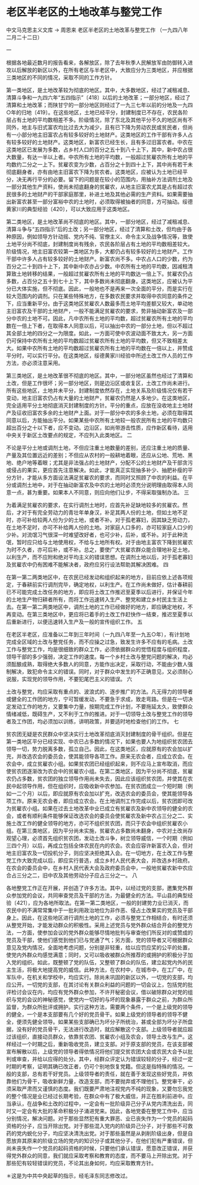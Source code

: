 # 老区半老区的土地改革与整党工作

中文马克思主义文库 -> 周恩来
老区半老区的土地改革与整党工作
（一九四八年二月二十二日）

一

根据各地最近数月的报告看来，各解放区，除了去年秋季人民解放军由防御转入进攻以后解放的新区以外，在所有老区与半老区中，大致应分为三类地区，并应根据三类地区的不同的情况，采取不同的工作方针。

第一类地区，是土地改革较为彻底的地区。其中，大多数地区，经过了减租减息、清算斗争和一九四六年“五四指示”〔418〕以后的土地改革；一部分地区，经过了清算和土地改革；而陕甘宁的一部分地区则经过了一九三七年以前的分地及一九四○年的归地〔419〕。在这些地区，土地已经平分，封建制度已不存在，农民各阶层占有土地的平均数相差不多。阶级情况，除了东北及其他平分不久的地区尚有不同外，地主与旧式富农均比过去大为减少，且有已下降为劳动农民或贫民者，但尚有一小部分地主旧富农占有较多较好的土地财产。这类地区的工作干部有许多人占有较多较好的土地财产。这类地区，新富农已经生长，且有多过旧富农者。中农在这类地区已发展为多数，占乡村人口的百分之五十到八十上下，其中，新中农占很大数量，有达一半以上者。中农所有土地的平均数，一般超过贫雇农所有土地的平均数约二分之一上下。贫雇农变为少数，占百分之十到四十上下，其中尚有若干未彻底翻身者，亦有由地主旧富农下降为贫农者。这类地区，应被认为土地已经平分，决无再行平分的必要。留下的问题是在较小的范围内，用抽补方法调剂土地及一部分其他生产资料，使尚未彻底翻身的贫雇农，从地主旧富农尤其是占有超过农民很多的土地财产的干部家庭那里，补进土地及其他必需的生产资料。如果需要抽出新富农甚至一部分富裕中农的土地时，必须取得被抽者的同意，方可抽动。绥德黄家川的典型经验〔420〕，可以大致应用于这类地区。

第二类地区，是土地改革尚不彻底的地区。其中，一部分地区，经过了减租减息、清算斗争与“五四指示”后的土改；另一部分地区，经过了清算和土改，但均由于各种原因，例如领导方针动摇、党内不纯、官僚主义、命令主义及战争情况等，致使土地平分尚不彻底，封建制度尚有残余，农民各阶层占有土地的平均数相差较大。阶级情况，地主旧富农较第一类地区为多，大都仍占有较多较好的土地财产。工作干部中许多人占有较多较好的土地财产。新富农尚不多。中农占人口的少数，约为百分之二十到四十上下，其中新中农亦占少数。中农所有土地的平均数，因减租清算致土地转移的结果，一般超过贫雇农所有土地的平均数达一倍上下。贫雇农仍占多数，占百分之五十到七十上下，其中多数尚未彻底翻身。这类地区，应被认为平分已大体实施，但不彻底。因此，一般地也不是再来一次全面的平分，而是实行在较大范围内的调剂。只在某些特殊地方，在多数农民要求并取得中农同意的条件之下，应当重新平分。由于这类地区贫雇农人数最多而土地平均差额又较大，单动地主旧富农及干部的土地财产，一般不能满足贫雇农的要求，势非抽动新富农及一部分中农的土地不可。因此，凡中农所有土地的平均数，超过贫雇农所有土地的平均数在一倍上下者，在取得本人同意以后，可以抽出中农的一部分土地，但以不超过其全部土地的四分之一为限度。如此，一方面可使中农波动面不致太大，另一方面仍可保持中农所有土地的平均数超过贫雇农所有土地的平均数，但又不致相差太大。如果中农所有土地的平均数超过贫雇农所有土地的平均数在一倍以上，并赞成平分时，可以实行平分。在这类地区，绥德黄家川经验中所述土改工作人员的工作方法，亦必须注意采用。

第三类地区，是土地改革很不彻底的地区。其中，一部分地区虽然也经过了清算和土改，但是工作很坏；另一部分地区，则是边沿区或收复区，土改工作尚未进行。所有这些地区，土地并未平分，封建制度依然存在，土地关系及阶级情况仅有若干变动，地主旧富农仍占有大量的土地财产，贫雇农仍然是人多地少。在这类地区，完全适用平分土地彻底消灭封建制度的方针。平分的重点，应放在没收地主土地财产及征收旧富农多余的土地财产上面。对于一部分中农的多余土地，必须在取得其同意以后，方能抽出平分。如果某些中农所有土地较一般农民所有土地的平均数只超出百分之十以下者，应不变动。边沿区，如尚带游击性质，应作新区看待，适用中央关于新区土改要点的规定，不应列入此类地区。
二

不论是平分土地或调剂土地，不但应注重土地数量的差别，还应注重土地的质量、产量及其位置远近的差别；不但应从农村的一般耕地着眼，还应从公地、荒地、黑地、绝户地等着眼；尤其是非法强占的土地财产，分配不公的土地财产及干部贪污或侵占的果实，更应首先注意解决。如此，才能真正实现抽多补少、抽肥补瘦的平分方针，才能从多方面设法满足贫雇农的要求，而同时又照顾了中农的利益。在平分或调剂土地中，对于在抽动新富农及中农的土地时必须充分说明理由取得本人同意一点，甚为重要。如果本人不同意，则应向他们让步，不得采取强制办法。
三

为着满足贫雇农的要求，在实行调剂土地时，应首先补足缺地较多的贫雇农。然后，才对于有完全劳动力的青壮年单身汉，补足其两人份的土地，但如土地不足时，亦可补给较两人份为少的土地，或者不补。对于孤老寡妇，因其缺乏劳动力，在土地不足时，亦可不补给两人份的土地。对家庭人口多的，亦可较家庭人口少的少补。对流氓习气很深一时难望改好者，也可少补，后补，或不补。对于此种流氓，暂时应只给与土地使用权，不给与土地所有权。对于由地主富农下降到贫雇农为时不久者，亦可后补，或不补。总之，要使广大贫雇农群众能合理地补足土地，以利生产，而不应附和绝对平均主义的错误思想。在调剂土地以后，对于孤老寡妇及贫雇农中仍有困难不能解决者，政府应另行设法帮助其解决困难。
四

在第一第二两类地区中，在农民已经发动和组织起来的地方，目前应依上述各项规定，于春耕前实行调剂完毕，确定地权，以利生产。在工作尚未做好，估计春耕前已不可能完成土改任务的地方，即应将土改工作推迟至夏季以后进行，并保证今年的土地生产物归耕者所有，而将工作迅速转入生产、整党和建立乡村民主生活上去。在第一第二两类地区中，调剂土地的工作已经做好的地方，即应确定地权，不再变动。在第三类地区中，更应将已着手的土改工作赶快作一结束，推迟至夏季以后重新进行，以便迅速转入生产及一般的宣传组织工作。
五

在老区半老区，应准备以二年到三年时间（一九四八年至一九五○年），有计划地完成全区域的土改与整党任务，而不应操之过急，致发生许多不应有的毛病。土改工作与整党工作，均是很细致的群众工作，必须依据群众的觉悟程度与组织程度，领导干部的多少强弱，决定工作的速度。每一个乡村土改与整党问题的解决，均必须酝酿成熟，取得绝大多数人的同意，方能作出决定，采取行动，不能由少数人强制解决，致犯命令主义的错误。同时，对于群众中发生的不正确意见，又必须耐心说服，实现党的领导作用，不要犯尾巴主义的错误。
六

土改与整党，均应采取有重点的、波浪式的、逐步推广的方法。凡无得力的领导者或健全的工作团的地方，宁可暂缓发动，不要急于求成，致走弯路。但是在一切决定发动工作的地方，又要集中力量，按期完成工作计划，不要拖延太久，致使群众情绪减低，既碍生产，又不利于工作的推进。对于一切领导土改与整党工作的领导者及工作团，均必须加以训练，讲明政策，并要适时地检查他们的工作。
七

贫农团无疑是农民群众中坚决实行土地改革彻底消灭封建制度的骨干组织。但是在第一类地区平分已经实现、中农已占多数的情况下，如果也要人为地组织贫农团去领导一切，势力脱离多数，孤立自己。因此，在这类地区，应就原有的农会加以扩充，并改选农会的委员会，使其能领导各项工作。原来无农会者，应成立农会。在农会中，成立贫雇农小组。如果贫农团已经组织起来，则不应马上宣布取消，而应使贫农团逐渐改为农会中的贫雇农小组。在第二类地区，因为平分尚不彻底，贫雇农仍占多数，贫农团的独立领导作用尚未失去，因此应该组织贫农团，并使其在农民中起领导作用，但在组织时，应吸收新中农参加。在贫农团成立一个短时期（例如一二个月）以后，即应就原有农会加以扩充，改选农会的委员会，使其能领导各项工作。原来无农会者，即应成立农会。在土地调剂工作完成以后，贫农团即可改为贫雇农小组。如果在过去土地改革中业已成立有贫雇农及新中农领导的健全的农会，或者有顺利条件能够保证改选农会的委员会使贫雇农及新中农占三分之二、实施土改工作的健全领导的地方，亦可不组织贫农团，而只于农会中组织贫雇农小组。在第三类地区，因为平分尚未实施，贫雇农占多数尚未翻身，中农对土改尚存观望心理，必须首先组织贫农团，发动土改斗争，树立领导威信，一个时期（例如三四个月）以后，再成立包括全体农民在内的农会。农会应容许新富农入会，但对地主旧富农及一切投机分子，则应坚决拒绝其入会。在一切地方，在土改工作与整党工作大致完成以后，即应实行普选，成立乡村人民代表大会，并改选乡村政府。在农会的委员会中，在乡村人民代表大会及政府委员会中，一般地贫雇农新中农应合占三分之二，旧中农及其他劳动分子应占三分之一。
八

各地整党工作正在开展，并创造了许多方法。其中，以经过党的支部，邀集党外群众参加党的会议，共同审查党员及干部的方法，为最健全的方法。平山县的典型经验〔421〕，应为各地所取法。在第一第二类地区，一般的封建势力业已消灭，而农民中的不满常常集中于一批利用政治地位为非作恶、侵占土改果实的党员及干部身上。因此，在这些地区进行调剂土地的工作，必须与整党工作相结合，有时还须从整党开始，才能发动群众的积极性。采用上述党员与党外群众结合开会的整党方法，一方面，使参加会议的党外群众能够尽情地批判与审查他们所反对的或赞成的党员及干部，使他们感觉到他们已与党通了气；另方面，党的领导者又可根据群众意见及党内情况，全面地考虑问题，分别是非轻重，给以应罚应奖的公平的处置，使党内外群众均感觉满意；同时，又可以吸收被群众所推荐的或拥护的积极分子加入党的组织。如此，既整顿了党的队伍，又整顿了群众的队伍，建立起党内外的民主生活，将极大地提高党的威信。此种方法，在农村中，在城市中，在工厂中，在军队中，在机关和学校中，均应实行。除尚未巩固的新区以外，一切党的支部，均应公开。一切党的支部，在其讨论有关群众利益的问题的一切会议上，包括党的批评检讨会议在内，均应有党外群众参加，不许开秘密会议，借以破除群众对党的组织与党的会议的神秘感觉，使党内一切好的与坏的现象暴露于群众之前，为群众所监督，为群众所批评或拥护。实行这种方法，需要两个条件，一个是上级党的领导的健全，一个是本支部要有几个好的党员骨干。如果上级党的领导者的领导不健全，便须先健全领导。如果某些支部确已为坏分子所统治，甚或全部为坏分子所盘据，没有好的党员骨干，无法进行改造时，就应解散这个支部。上级领导者就应超过该组织，直接动员群众，依靠贫农团、贫雇农小组及农会，领导土改与生产。这样经过一个时期之后，重新吸收党员，建立支部。对于原支部的党员，在该支部被宣布解散以后，上级党的领导者得依情况将他们提交贫农团大会或农民大会予以批判或审查，并给以应得的处分。其中，经群众评定认为错误较轻的分子，经过一定时期的考察，证明其确已改正者，仍可个别地恢复党籍。但这是指特殊的情况。一般的支部，总有若干好党员。上级领导者的责任，就在善于发现这些好党员，并依靠他们为骨干，吸收新鲜力量，改造支部，而不要抛弃或不理他们。整党审干，必须采取严肃而又谨慎的态度。我们既要严肃地注视党内不纯的现象，又要勿忘我党的整个情况是业已经过长期考验，在群众中有了极大威信，并正在胜利前进中。应当承认，在战争和土改的过程中，一定会有一批阶级异己分子从党内清洗出去，同时又一定会有大批的革命积极分子涌进党来。因此，各地党委在整党工作中，应当分别情况，解决问题。对于那些显然犯有重大罪恶、业已丧失作为一个党员的起码资格的分子，应当开除出党。对于那些混入党内的阶级异己分子，对于那些不可救药的党内蜕化分子，均应坚决清洗出党。对于那些虽然是从剥削阶级出身，但是自愿放弃其原来的阶级立场的党内的知识分子或其他分子，在他们犯有严重错误，但尚未丧失作一个党员的起码资格的时候，只要他们承认错误，愿意改正错误，并获得党外群众的同意，我们就应采取考察和教育的态度，而不要马上开除出党。对于那些犯有较轻错误的党员，不论其出身如何，均应采取教育方针。

＊这是为中共中央起草的指示，经毛泽东同志修改过。

